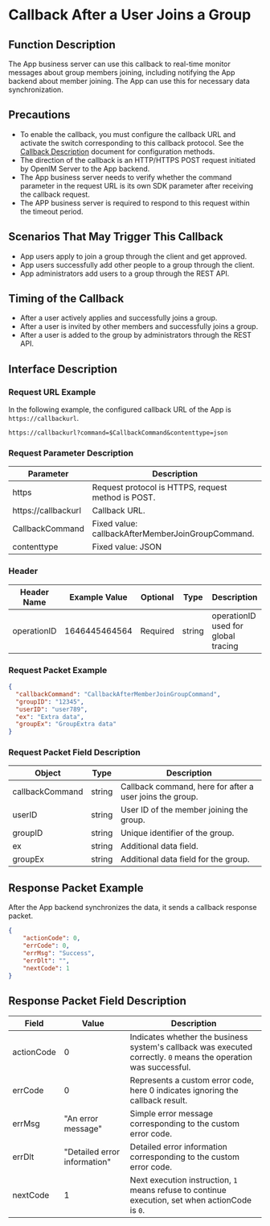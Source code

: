 # Callback After a User Joins a Group

## Function Description
The App business server can use this callback to real-time monitor messages about group members joining, including notifying the App backend about member joining. The App can use this for necessary data synchronization.

## Precautions
- To enable the callback, you must configure the callback URL and activate the switch corresponding to this callback protocol. See the [Callback Description](../introduction) document for configuration methods.
- The direction of the callback is an HTTP/HTTPS POST request initiated by OpenIM Server to the App backend.
- The App business server needs to verify whether the command parameter in the request URL is its own SDK parameter after receiving the callback request.
- The APP business server is required to respond to this request within the timeout period.

## Scenarios That May Trigger This Callback
- App users apply to join a group through the client and get approved.
- App users successfully add other people to a group through the client.
- App administrators add users to a group through the REST API.

## Timing of the Callback
- After a user actively applies and successfully joins a group.
- After a user is invited by other members and successfully joins a group.
- After a user is added to the group by administrators through the REST API.

## Interface Description

### Request URL Example
In the following example, the configured callback URL of the App is `https://callbackurl`.
```plaintext
https://callbackurl?command=$CallbackCommand&contenttype=json
```

### Request Parameter Description

| Parameter            | Description                                    |
|----------------------|------------------------------------------------|
| https                | Request protocol is HTTPS, request method is POST. |
| https://callbackurl  | Callback URL.                                  |
| CallbackCommand      | Fixed value: callbackAfterMemberJoinGroupCommand. |
| contenttype          | Fixed value: JSON                              |

### Header
| Header Name | Example Value  | Optional | Type   | Description                        |
|-------------|----------------|----------|--------|------------------------------------|
| operationID | 1646445464564  | Required | string | operationID used for global tracing |

### Request Packet Example
```json
{
  "callbackCommand": "CallbackAfterMemberJoinGroupCommand",
  "groupID": "12345",
  "userID": "user789",
  "ex": "Extra data",
  "groupEx": "GroupExtra data"
}

```

### Request Packet Field Description

| Object           | Type   | Description                                          |
|------------------|--------|------------------------------------------------------|
| callbackCommand  | string | Callback command, here for after a user joins the group. |
| userID           | string | User ID of the member joining the group.             |
| groupID          | string | Unique identifier of the group.                      |
| ex               | string | Additional data field.                               |
| groupEx          | string | Additional data field for the group.                 |

## Response Packet Example
After the App backend synchronizes the data, it sends a callback response packet.

```json
{
    "actionCode": 0,
    "errCode": 0,
    "errMsg": "Success",
    "errDlt": "",
    "nextCode": 1
}

```

## Response Packet Field Description

| Field       | Value | Description                                             |
|-------------|-------|---------------------------------------------------------|
| actionCode  | 0     | Indicates whether the business system's callback was executed correctly. `0` means the operation was successful. |
| errCode     | 0     | Represents a custom error code, here 0 indicates ignoring the callback result.   |
| errMsg      | "An error message" | Simple error message corresponding to the custom error code. |
| errDlt      | "Detailed error information" | Detailed error information corresponding to the custom error code. |
| nextCode    | 1     | Next execution instruction, `1` means refuse to continue execution, set when actionCode is `0`. |